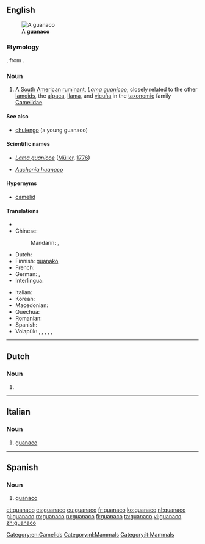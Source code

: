 ==English==
{{wikipedia}}
[[File:Guanaco 09.24.jpg|thumb|A '''guanaco''']]

===Etymology===
{{etyl|es|}} {{term|guanaco|lang=es}}, from {{etyl|qu}} {{term|wanaku|lang=qu}}.

===Noun===

{{en-noun|pl2=guanacoes}}

# A [[South American]] [[ruminant]], ''[[Lama guanicoe]]''; closely related to the other [[lamoid]]s, the [[alpaca]], [[llama]], and [[vicuña]] in the [[taxonomic]] family [[Camelidae]].

====See also====
* [[chulengo]] (a young guanaco)

====Scientific names====
* ''[[Lama guanicoe]]'' ([[Müller]], [[1776]])
* {{obsolete}} ''[[Auchenia huanaco]]''

====Hypernyms====
* [[camelid]]

====Translations====
{{trans-top|''Lama guanicoe''}}
* {{trreq|ar}}
* Chinese:
*: Mandarin: {{t|cmn|原駝|sc=Hani}}, {{t|cmn|原驼|tr=yuántuo|sc=Hani}}
* Dutch: {{t+|nl|guanaco}}
* Finnish: [[guanako]]
* French: {{t+|fr|guanaco|m}}
* German: {{t-|de|Guanako|n}}, {{t-|de|Huanako|n}}
* Interlingua: {{t-|ia|guanaco}}
{{trans-mid}}
* Italian: {{t-|it|guanaco|m}}
* Korean: {{t-|ko|과나코|tr=gwanako|sc=Hang}}
* Macedonian: {{t-|mk|гванако|n|tr=gvánako|sc=Cyrl}}
* Quechua: {{t-|qu|wanaku}}
* Romanian: {{t+|ro|guanaco|m}}
* Spanish: {{t+|es|guanaco|m}}
* Volapük: {{qualifier|♂♀}} {{t-|vo|huanak}}, {{qualifier|♂}} {{t-|vo|hihuanak}}, {{qualifier|♀}} {{t-|vo|jihuanak}}, {{qualifier|♂♀ offspring}} {{t-|vo|huanakül}}, {{qualifier|♂ offspring}} {{t-|vo|hihuanakül}}, {{qualifier|♀ offspring}} {{t-|vo|jihuanakül}}
{{trans-bottom}}

[[Category:en:Camelids]]

----

==Dutch==

===Noun===
{{nl-noun|g|guanaco's}}

# {{l|en|guanaco}}

[[Category:nl:Mammals]]

----

==Italian==

===Noun===
{{it-noun|guanac|m|o|hi}}

# [[#English|guanaco]]

[[Category:it:Mammals]]

----

==Spanish==

===Noun===
{{es-noun|m}}

# [[#English|guanaco]]

[[et:guanaco]]
[[es:guanaco]]
[[eu:guanaco]]
[[fr:guanaco]]
[[ko:guanaco]]
[[nl:guanaco]]
[[pl:guanaco]]
[[ro:guanaco]]
[[ru:guanaco]]
[[fi:guanaco]]
[[ta:guanaco]]
[[vi:guanaco]]
[[zh:guanaco]]